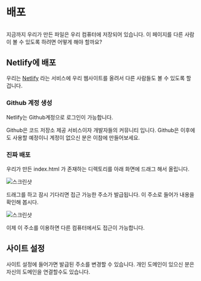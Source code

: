 # 배포


##
지금까지 우리가 만든 파일은 우리 컴퓨터에 저장되어 있습니다.
이 페이지를 다른 사람이 볼 수 있도록 하려면 어떻게 해야 할까요?


## Netlify에 배포
우리는 [Netlify](https://www.netlify.com/) 라는 서비스에 우리 웹사이트를 올려서 다른 사람들도 볼 수 있도록 할 겁니다.


### Github 계정 생성
Netlify는 Github계정으로 로그인이 가능합니다.

Github은 코드 저장소 제공 서비스이자 개발자들의 커뮤니티 입니다.
Github은 이후에도 사용할 예정이니 계정이 없으신 분은 이참에 만들어보세요.


### 진짜 배포
우리가 만든 index.html 가 존재하는 디렉토리를 아래 화면에 드래그 해서 올립니다.

![스크린샷]()

드래그를 하고 잠시 기다리면 접근 가능한 주소가 발급됩니다.
이 주소로 들어가 내용을 확인해 봅시다.

![스크린샷]()

이제 이 주소를 이용하면 다른 컴퓨터에서도 접근이 가능합니다.


## 사이트 설정
사이트 설정에 들어가면 발급된 주소를 변경할 수 있습니다.
개인 도메인이 있으신 분은 자신의 도메인을 연결할수도 있습니다.
